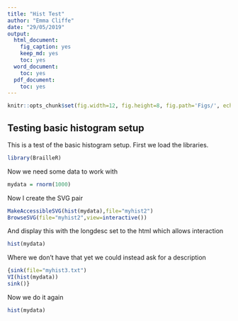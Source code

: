 ```yaml
---
title: "Hist Test"
author: "Emma Cliffe"
date: "29/05/2019"
output:
  html_document:
    fig_caption: yes
    keep_md: yes
    toc: yes
  word_document:
    toc: yes
  pdf_document:
    toc: yes
---
```


```r
knitr::opts_chunk$set(fig.width=12, fig.height=8, fig.path='Figs/', echo=FALSE, warning=FALSE, message=FALSE)
```

## Testing basic histogram setup
This is a test of the basic histogram setup. First we load the libraries. 
```r
library(BrailleR)
```
Now we need some data to work with
```r
mydata = rnorm(1000)
```
Now I create the SVG pair
```r
MakeAccessibleSVG(hist(mydata),file="myhist2")
BrowseSVG(file="myhist2",view=interactive())
```
And display this with the longdesc set to the html which allows interaction
```r
hist(mydata)
```
Where we don't have that yet we could instead ask for a description
```r
{sink(file="myhist3.txt")
VI(hist(mydata))
sink()}
```
Now we do it again
```r
hist(mydata)
```